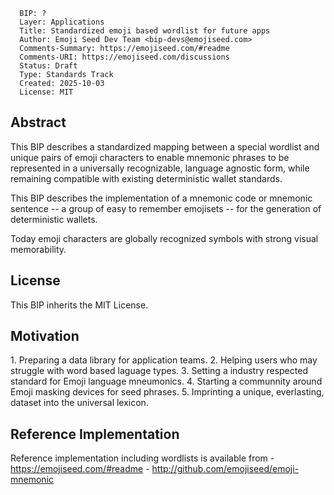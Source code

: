 <pre>
  BIP: ?
  Layer: Applications
  Title: Standardized emoji based wordlist for future apps
  Author: Emoji Seed Dev Team <bip-devs@emojiseed.com>
  Comments-Summary: https://emojiseed.com/#readme
  Comments-URI: https://emojiseed.com/discussions
  Status: Draft
  Type: Standards Track
  Created: 2025-10-03
  License: MIT
</pre>

==Abstract==

This BIP describes a standardized mapping between a special wordlist 
and unique pairs of emoji characters to enable mnemonic phrases to be represented 
in a universally recognizable, language agnostic form, while remaining compatible 
with existing deterministic wallet standards.

This BIP describes the implementation of a mnemonic code or mnemonic sentence --
a group of easy to remember emojisets -- for the generation of deterministic wallets.

Today emoji characters are globally recognized symbols with strong visual memorability. 

==License==

This BIP inherits the MIT License.

==Motivation==

1. Preparing a data library for application teams.
2. Helping users who may struggle with word based laguage types.
3. Setting a industry respected standard for Emoji language mneumonics.
4. Starting a communnity around Emoji masking devices for seed phrases. 
5. Imprinting a unique, everlasting, dataset into the universal lexicon.

==Reference Implementation==

Reference implementation including wordlists is available from
- https://emojiseed.com/#readme
- http://github.com/emojiseed/emoji-mnemonic


